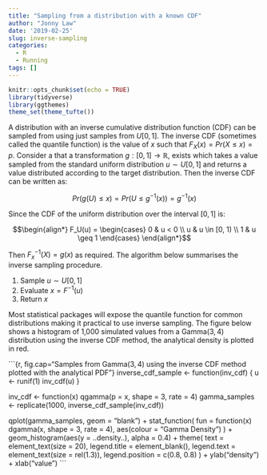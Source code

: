 ```yaml
---
title: "Sampling from a distribution with a known CDF"
author: "Jonny Law"
date: '2019-02-25'
slug: inverse-sampling
categories:
  - R
  - Running
tags: []
---
```


```r
knitr::opts_chunk$set(echo = TRUE)
library(tidyverse)
library(ggthemes)
theme_set(theme_tufte())
```

A distribution with an inverse cumulative distribution function (CDF) can be
sampled from using just samples from $U[0, 1]$. The inverse CDF (sometimes
called the quantile function) is the value of $x$ such that $F_X(x) = Pr(X \leq x) = p$. Consider a that a transformation $g: [0, 1] \rightarrow \mathbb{R}$,
exists which takes a value sampled from the standard
uniform distribution $u \sim U[0, 1]$ and returns a value distributed according
to the target distribution. Then the inverse CDF can be written as:

$$Pr(g(U) \leq x) = Pr(U \leq g^{-1}(x)) = g^{-1}(x)$$

Since the CDF of the uniform distribution over the interval $[0, 1]$ is:

$$\begin{align*}
  F_U(u) =
  \begin{cases}
    0 & u < 0 \\
    u & u \in [0, 1) \\
    1 & u \geq 1
  \end{cases}
\end{align*}$$

Then $F_x^{-1}(X) = g(x)$ as required. The algorithm below summarises the inverse sampling procedure.

1. Sample $u \sim U[0, 1]$
2. Evaluate $x = F^{-1}(u)$
3. Return $x$
 
Most statistical packages will expose the quantile function for common
distributions making it practical to use inverse sampling.
The figure below shows a histogram of 1,000 simulated values from a
$\textrm{Gamma}(3, 4)$ distribution using the inverse CDF method, the analytical
density is plotted in red.

```{r, fig.cap="Samples from $\textrm{Gamma}(3, 4)$ using the inverse CDF method plotted with the analytical PDF"}
inverse_cdf_sample <- function(inv_cdf) {
  u <- runif(1)
  inv_cdf(u)
}

inv_cdf <- function(x) qgamma(p = x, shape = 3, rate = 4)
gamma_samples <- replicate(1000, inverse_cdf_sample(inv_cdf))

qplot(gamma_samples, geom = "blank") +
  stat_function(
    fun = function(x) dgamma(x, shape = 3, rate = 4),
    aes(colour = "Gamma Density")
  ) +
  geom_histogram(aes(y = ..density..), alpha = 0.4) +
  theme(
    text = element_text(size = 20), legend.title = element_blank(),
    legend.text = element_text(size = rel(1.3)), legend.position = c(0.8, 0.8)
  ) +
  ylab("density") +
  xlab("value")
```
